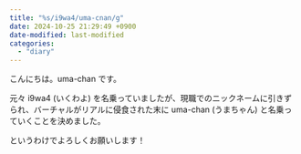 ```yaml
---
title: "%s/i9wa4/uma-cnan/g"
date: 2024-10-25 21:29:49 +0900
date-modified: last-modified
categories:
  - "diary"
---
```


こんにちは。uma-chan です。

元々 i9wa4 (いくわよ) を名乗っていましたが、現職でのニックネームに引きずられ、バーチャルがリアルに侵食された末に uma-chan (うまちゃん) と名乗っていくことを決めました。

というわけでよろしくお願いします！
